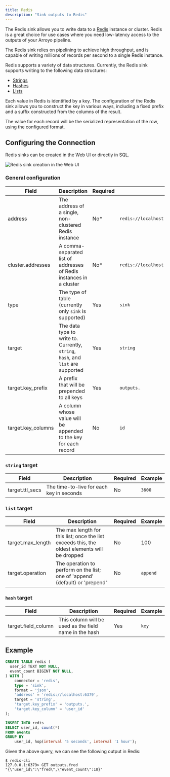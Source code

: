 ```yaml
---
title: Redis
description: "Sink outputs to Redis"
---
```


The Redis sink allows you to write data to a [Redis](https://redis.io) instance
or cluster. Redis is a great choice for use cases where you need low-latency access
to the outputs of your Arroyo pipeline.

The Redis sink relies on pipelining to achieve high throughput, and is capable of
writing millions of records per second to a single Redis instance.

Redis supports a variety of data structures. Currently, the Redis sink supports
writing to the following data structures:
* [Strings](https://redis.io/docs/data-types/strings/)
* [Hashes](https://redis.io/docs/data-types/hashes)
* [Lists](https://redis.io/docs/data-types/lists)

Each value in Redis is identified by a key. The configuration of the Redis sink
allows you to construct the key in various ways, including a fixed prefix and
a suffix constructed from the columns of the result.

The value for each record will be the serialized representation of the row,
using the configured format.

## Configuring the Connection

Redis sinks can be created in the Web UI or directly in SQL.

<img
src="/images/redis.png"
alt="Redis sink creation in the Web UI"
/>


### General configuration

| Field | Description | Required | Example |
| ----- | ----------- | -------- | ------- |
| address | The address of a single, non-clustered Redis instance | No* | `redis://localhost:6379` |
| cluster.addresses | A comma-separated list of addresses of Redis instances in a cluster | No* | `redis://localhost:6379,redis://localhost:6380` |
| type | The type of table (currently only `sink` is supported) | Yes | `sink` |
| target | The data type to write to. Currently, `string`, `hash`, and `list` are supported | Yes | `string` |
| target.key_prefix | A prefix that will be prepended to all keys | Yes | `outputs.` |
| target.key_columns | A column whose value will be appended to the key for each record | No | `id` |

### `string` target

| Field | Description | Required | Example |
| ----- | ----------- | -------- | ------- |
| target.ttl_secs | The time-to-live for each key in seconds | No | `3600` |

### `list` target

| Field | Description | Required | Example |
| ----- | ----------- | -------- | ------- |
| target.max_length | The max length for this list; once the list exceeds this, the oldest elements will be dropped | No | 100 |
| target.operation | The operation to perform on the list; one of 'append' (default) or 'prepend' | No | `append` |

### `hash` target

| Field | Description | Required | Example |
| ----- | ----------- | -------- | ------- |
| target.field_column | This column will be used as the field name in the hash | Yes | `key` |

## Example

```sql
CREATE TABLE redis (
  user_id TEXT NOT NULL,
  event_count BIGINT NOT NULL,
) WITH (
    connector = 'redis',
    type = 'sink',
    format = 'json',
    'address' = 'redis://localhost:6379',
    target = 'string',
    'target.key_prefix' = 'outputs.',
    'target.key_column' = 'user_id'
);

INSERT INTO redis
SELECT user_id, count(*)
FROM events
GROUP BY
    user_id, hop(interval '5 seconds', interval '1 hour');
```

Given the above query, we can see the following output in Redis:

```
$ redis-cli
127.0.0.1:6379> GET outputs.fred
"{\"user_id\":\"fred\",\"event_count\":10}"
```
